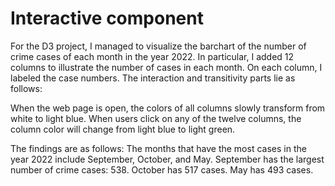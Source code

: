 # Interactive component

<script src="https://d3js.org/d3.v7.js""></script>

<div id = "plot"></div>
<script>

  const w = 600;
  const h = 600;
  const margin = {top: 25, right: 0, bottom: 25,
      left: 25};
  const innerWidth = w - margin.left - margin.right;
  const innerHeight = h - margin.top - margin.bottom;


  const bardata = [{month: "Jan", value: 421},
                 {month: "Feb", value: 378},
                 {month: "Mar", value: 414},
                 {month: "Apr", value: 343},
                 {month: "May", value: 493},
                 {month: "Jun", value: 475},
                 {month: "July", value: 474},
                 {month: "Aug", value: 489},
                 {month: "Sep", value: 538},
                 {month: "Oct", value: 517},
                 {month: "Nov", value: 487},
                 {month: "Dec", value: 441}]

  const xScale = d3.scaleBand()
      .domain(bardata.map(d => d.month))
      .range([0, innerWidth])
      .paddingInner(.1);

  const yScale = d3.scaleLinear()
      .domain([0, d3.max(bardata.map(d => d.value))])
      .range([innerHeight, 0])

  const xAxis = d3.axisBottom()
      .scale(xScale);

  const yAxis = d3.axisLeft()
      .scale(yScale);

// add svg

  const svg = d3.select("div#plot")
    .append("svg")
      .attr("width", w)
      .attr("height", h);

// add background rectangle

  svg.append("rect")
      .attr("x", 0)
      .attr("y", 0)
      .attr("width", w)
      .attr("height", h)
      .attr("fill", "aliceblue");

// add bars as a group

  const bars = svg.append("g")
      .attr("id", "plot")
      .attr("transform", `translate (${margin.left}, ${margin.top})`)
    .selectAll("rect")
      .data(bardata);

  bars.enter().append("rect")
      .attr("x", d => xScale(d.month))
      .attr("y", d => yScale(d.value))
      .attr("width", xScale.bandwidth())
      .attr("height", d => innerHeight - yScale(d.value))
      .attr("fill", "white");


// add axes

  svg.append("g")
      .attr("class", "xAxis")
      .attr("transform", `translate (${margin.left}, ${h - margin.bottom})`)
      .call(xAxis);

  svg.append("g")
      .attr("class", "yAxis")
      .attr("transform", `translate (${margin.left}, ${margin.top})`)
      .call(yAxis);
      
    
d3.select("div#plot").select("svg").select("g")
      .selectAll("text")
      .data(bardata)
      .enter()
      .append("text")
      .attr("x", d => xScale(d.month) + 18)
      .attr("y", d => yScale(d.value) + 25)
      .text(d => d.value)
      .attr("fill", "blue")
      .attr("text-anchor", "middle");
      

d3.select("div#plot").select("svg").select("g")
      .selectAll("rect")
  .transition()
  .duration(2000)
  .attr("cx", "25")
  .attr("fill", "lightblue");

// add interactive transitioning
d3.select("svg").select("g").selectAll("rect")
  .on("click", function(event) {
    d3.select(event.currentTarget)
      .transition()
  .duration(2000)
  .attr("cy", "25")
  .attr("fill", "lightgreen");
   });
      
  

</script>

For the D3 project, I managed to visualize the barchart of the number of crime cases of each month in the year 2022. In particular, I added 12 columns to illustrate the number of cases in each month. On each column, I labeled the case numbers. The interaction and transitivity parts lie as follows: 

When the web page is open, the colors of all columns slowly transform from white to light blue. When users click on any of the twelve columns, the column color will change from light blue to light green. 

The findings are as follows: 
The months that have the most cases in the year 2022 include September, October, and May. September has the largest number of crime cases: 538. October has 517 cases. May has 493 cases.